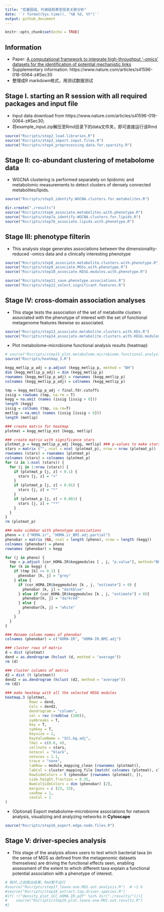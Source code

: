 ```yaml
---
title: "宏基因组、代谢组和表型信息关联分析"
date: '`r format(Sys.time(), "%B %d, %Y")`'
output: github_document
---
```


```r
knitr::opts_chunk$set(echo = TRUE)
```


## Information
* Paper: [A computational framework to integrate high-throughput ‘-omics’ datasets for the identification of potential mechanistic links](https://www.nature.com/articles/s41596-018-0064-z#Sec30)
* Supplementary information: https://www.nature.com/articles/s41596-018-0064-z#Sec30
* 整理成R markdown格式，用测试数据测试

## Stage I. starting an R session with all required packages and input file 

* Input data download from https://www.nature.com/articles/s41596-018-0064-z#Sec30; 
* 将example_input.zip解压至Rmd目录下的data文件夹，即可直接运行该Rmd
```r
source("Rscripts/step2_load.libraries.R") 
source("Rscripts/step3_import.input.files.R")  
source("Rscripts/step4_preprocessing.data.for.sparsity.R")
```

## Stage II: co-abundant clustering of metabolome data

* WGCNA clustering is performed separately on lipidomic and metabolomic measurements to detect clusters of densely connected metabolites/lipids.
```r
source("Rscripts/step5_identify.WGCNA.clusters.for.metabolites.R")

dir.create("./results")
source("Rscripts/step6_associate.metabolites.with.phenotype.R")
source("Rscripts/step7a_identify.WGCNA.clusters.for.lipids.R")
source("Rscripts/step7b_associate.lipids.with.phenotype.R")
```


## Stage III: phenotype filterin

* This analysis stage generates associations between the dimensionality-reduced -omics data and a clinically interesting phenotype
```r
source("Rscripts/step8_associate.metabolite.clusters.with.phenotype.R")
source("Rscripts/step9_associate.MGSs.with.phenotype.R")
source("Rscripts/step10_associate.KEGG.modules.with.phenotype.R")

source("Rscripts/step11_save.phenotype.associations.R")
source("Rscripts/step12_select.significant.features.R")
```

## Stage IV: cross-domain association analyses

* This stage tests the association of the set of metabolite clusters associated with the phenotype of interest with the set of functional metagenome features likewise so associated.
```r
source("Rscripts/step13_associate.metabolite.clusters.with.KOs.R")
source("Rscripts/step14_associate.metabolite.clusters.with.KEGG.modules.R")
```

* Plot metabolome–microbiome functional analysis results (heatmap)
```r
# source("Rscripts/step15_plot.metabolome.microbiome.functional.analysis.R")
source("Rscripts/heatmap_3.R")

kegg_metlip_p_adj = p.adjust (kegg_metlip_p, method = "BH")
dim (kegg_metlip_p_adj) = dim (kegg_metlip_p)
rownames (kegg_metlip_p_adj) = rownames (kegg_metlip_p)
colnames (kegg_metlip_p_adj) = colnames (kegg_metlip_p)

tmp = kegg_metlip_p_adj < final.fdr.cutoffs
issig = rowSums (tmp, na.rm = T)
kegg = na.omit (names (issig [issig > 0]))
length (kegg)
issig = colSums (tmp, na.rm=T)
metlip = na.omit (names (issig [issig > 0]))
length (metlip)

### create matrix for heatmap
plotmat = kegg_metlip_est [kegg, metlip]

### create matrix with significance stars
plotmat_p = kegg_metlip_p_adj [kegg, metlip] ### p-values to make stars for heatmap
stars = matrix ("", ncol = ncol (plotmat_p), nrow = nrow (plotmat_p))
rownames (stars) = rownames (plotmat_p)
colnames (stars) = colnames (plotmat_p)
for (z in 1:ncol (stars)) {
  for (j in 1:nrow (stars)) {
    if (plotmat_p [j, z] < 0.1) {
      stars [j, z] = "+"
    }
    if (plotmat_p [j, z] < 0.01) {
      stars [j, z] = "*"
    }
    if (plotmat_p [j, z] < 0.001) {
      stars [j, z] = "**"
    }
  }
}
rm (plotmat_p)

### make sidebar with phenotype associations
pheno = c ("HOMA.ir", "HOMA.ir_BMI.adj.partial")
phenobar = matrix (NA, ncol = length (pheno), nrow = length (kegg))
colnames (phenobar) = pheno
rownames (phenobar) = kegg

for (j in pheno) {
  tmp = p.adjust (cor_HOMA.IR$keggmodules [ , j, "p.value"], method="BH") ### adjust column wise on phenotypes
  for (k in kegg) {
    if (tmp [k] >= 0.1) {
      phenobar [k, j] = "grey"
    } else {
      if (cor_HOMA.IR$keggmodules [k , j, "estimate"] > 0) {
        phenobar [k, j] = "darkblue"
      } else if (cor_HOMA.IR$keggmodules [k , j, "estimate"] < 0){
        phenobar[k, j] = "darkred"
      } else {
        phenobar[k, j] = "white"
      }
    }
  }
}

### Rename column names of phenobar
colnames (phenobar) = c("HOMA-IR", "HOMA-IR.BMI.adj")

### cluster rows of matrix
d = dist (plotmat)
dend = as.dendrogram (hclust (d, method = "average"))
rm (d)

### cluster columns of matrix
d2 = dist (t (plotmat))
dend2 = as.dendrogram (hclust (d2, method = "average"))
rm (d2)

### make heatmap with all the selected KEGG modules
heatmap.3 (plotmat,
           Rowv = dend,
           Colv = dend2,
           dendrogram = "column",
           col = rev (redblue (100)),
           symbreaks = T,
           key = T,
           symkey = T,
           keysize = 1,
           KeyValueName = "SCC.bg.adj",
           lhei = c(0.6, 4),
           cellnote = stars,
           notecol = "black",
           notecex = 1.1,
           trace = "none",
           labRow = module_mapping_clean [rownames (plotmat)],
           labCol = cluster_mapping_file [match( colnames (plotmat), cluster_mapping_file$New_Name), "label"],
           RowSideColors = t (phenobar [rownames (plotmat), ]),
           side.height.fraction = 0.35,
           NumColSideColors = dim (phenobar) [2],
           margins = c (23, 33),
           cexRow = 1,
           cexCol = 1
)

```

* (Optional) Export metabolome–microbiome associations for network analysis, visualizing and analyzing networks in **Cytoscape**
```r
source("Rscripts/step16_export.edge.node.files.R")
```


## Stage V: driver-species analysis

* This stage of the analysis allows users to test which bacterial taxa (in the sense of MGS as defined from the metagenomic datasets themselves) are driving the functional effects seen, enabling assessment of the extent to which different taxa explain a functional potential association with a phenotype of interest.
```r
# 耗时,之前跑出结果，Rmd暂不运行
#source("Rscripts/step17_leave.one.MGS.out.analysis.R")  # ~1 h
#source("Rscripts/step18_extract.top.driver.species.R")
#if( !("density_plot_SCC_HOMA.IR.pdf" %in% dir("./results/"))){
#    source("Rscripts/step19_plot.leave.one.MGS.out.results.R")
#}
```


